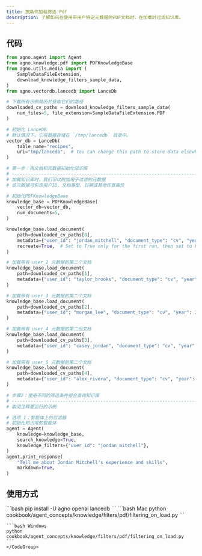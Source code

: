 ```yaml
---
title: 按条件加载筛选 Pdf
description: 了解如何在使用带用户特定元数据的PDF文档时，在加载时过滤知识库。
---
```

## 代码

```python
from agno.agent import Agent
from agno.knowledge.pdf import PDFKnowledgeBase
from agno.utils.media import (
    SampleDataFileExtension,
    download_knowledge_filters_sample_data,
)
from agno.vectordb.lancedb import LanceDb

# 下载所有示例简历并获取它们的路径
downloaded_cv_paths = download_knowledge_filters_sample_data(
    num_files=5, file_extension=SampleDataFileExtension.PDF
)

# 初始化 LanceDB
# 默认情况下，它将数据存储在 `/tmp/lancedb` 目录中。
vector_db = LanceDb(
    table_name="recipes",
    uri="tmp/lancedb",  # You can change this path to store data elsewhere
)

# 第一步：用文档和元数据初始化知识库
# ------------------------------------------------------------------------------
# 加载知识库时，我们可以附加用于过滤的元数据
# 该元数据可包含用户ID、文档类型、日期或其他任意属性

# 初始化PDFKnowledgeBase
knowledge_base = PDFKnowledgeBase(
    vector_db=vector_db,
    num_documents=5,
)

knowledge_base.load_document(
    path=downloaded_cv_paths[0],
    metadata={"user_id": "jordan_mitchell", "document_type": "cv", "year": 2025},
    recreate=True,  # Set to True only for the first run, then set to False
)

# 加载带有 user_2 元数据的第二个文档
knowledge_base.load_document(
    path=downloaded_cv_paths[1],
    metadata={"user_id": "taylor_brooks", "document_type": "cv", "year": 2025},
)

# 加载带有 user_3 元数据的第二个文档
knowledge_base.load_document(
    path=downloaded_cv_paths[2],
    metadata={"user_id": "morgan_lee", "document_type": "cv", "year": 2025},
)

# 加载带有 user_4 元数据的第二份文档
knowledge_base.load_document(
    path=downloaded_cv_paths[3],
    metadata={"user_id": "casey_jordan", "document_type": "cv", "year": 2025},
)

# 加载带有 user_5 元数据的第二个文档
knowledge_base.load_document(
    path=downloaded_cv_paths[4],
    metadata={"user_id": "alex_rivera", "document_type": "cv", "year": 2025},
)

# 步骤2：使用不同的筛选条件组合查询知识库
# ------------------------------------------------------------------------------
# 取消注释要运行的示例

# 选项 1：智能体上的过滤器
# 初始化知识库的智能体
agent = Agent(
    knowledge=knowledge_base,
    search_knowledge=True,
    knowledge_filters={"user_id": "jordan_mitchell"},
)
agent.print_response(
    "Tell me about Jordan Mitchell's experience and skills",
    markdown=True,
)
```

## 使用方式

<Steps>
  <Step title="安装库">
    ```bash
    pip install -U agno openai lancedb
    ```
  </Step>

  <Step title="运行示例">
    <CodeGroup>
    ```bash Mac
    python cookbook/agent_concepts/knowledge/filters/pdf/filtering_on_load.py
    ```

    ```bash Windows
    python cookbook/agent_concepts/knowledge/filters/pdf/filtering_on_load.py
    ```
    </CodeGroup>
  </Step>
</Steps>